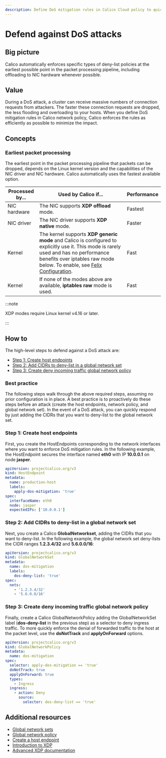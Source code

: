 ```yaml
---
description: Define DoS mitigation rules in Calico Cloud policy to quickly drop connections when under attack. Learn how rules use eBPF and XDP, including hardware offload when available.
---
```



# Defend against DoS attacks

## Big picture

Calico automatically enforces specific types of deny-list policies at the earliest possible point in the packet processing pipeline, including offloading to NIC hardware whenever possible.

## Value

During a DoS attack, a cluster can receive massive numbers of connection requests from attackers. The faster these connection requests are dropped, the less flooding and overloading to your hosts. When you define DoS mitigation rules in Calico network policy, Calico enforces the rules as efficiently as possible to minimize the impact.

## Concepts

### Earliest packet processing

The earliest point in the packet processing pipeline that packets can be dropped, depends on the Linux kernel version and the capabilities of the NIC driver and NIC hardware. Calico automatically uses the fastest available option.

| Processed by... | Used by Calico if...                                                                                                                                                                                                                                            | Performance |
| --------------- | --------------------------------------------------------------------------------------------------------------------------------------------------------------------------------------------------------------------------------------------------------------- | ----------- |
| NIC hardware    | The NIC supports **XDP offload** mode.                                                                                                                                                                                                                          | Fastest     |
| NIC driver      | The NIC driver supports **XDP native** mode.                                                                                                                                                                                                                    | Faster      |
| Kernel          | The kernel supports **XDP generic mode** and Calico is configured to explicitly use it. This mode is rarely used and has no performance benefits over iptables raw mode below. To enable, see [Felix Configuration](../../reference/resources/felixconfig.mdx). | Fast        |
| Kernel          | If none of the modes above are available, **iptables raw** mode is used.                                                                                                                                                                                        | Fast        |

:::note

XDP modes require Linux kernel v4.16 or later.

:::

## How to

The high-level steps to defend against a DoS attack are:

- [Step 1: Create host endpoints](#step-1-create-host-endpoints)
- [Step 2: Add CIDRs to deny-list in a global network set](#step-2-add-cidrs-to-deny-list-in-a-global-network-set)
- [Step 3: Create deny incoming traffic global network policy](#step-3-create-deny-incoming-traffic-global-network-policy)

### Best practice

The following steps walk through the above required steps, assuming no prior configuration is in place. A best practice is to proactively do these steps before an attack (create the host endpoints, network policy, and global network set). In the event of a DoS attack, you can quickly respond by just adding the CIDRs that you want to deny-list to the global network set.

### Step 1: Create host endpoints

First, you create the HostEndpoints corresponding to the network interfaces where you want to enforce DoS mitigation rules. In the following example, the HostEndpoint secures the interface named **eth0** with IP **10.0.0.1** on node **jasper**.

```yaml
apiVersion: projectcalico.org/v3
kind: HostEndpoint
metadata:
  name: production-host
  labels:
    apply-dos-mitigation: 'true'
spec:
  interfaceName: eth0
  node: jasper
  expectedIPs: ['10.0.0.1']
```

### Step 2: Add CIDRs to deny-list in a global network set

Next, you create a Calico **GlobalNetworkset**, adding the CIDRs that you want to deny-list. In the following example, the global network set deny-lists the CIDR ranges **1.2.3.4/32** and **5.6.0.0/16**:

```yaml
apiVersion: projectcalico.org/v3
kind: GlobalNetworkSet
metadata:
  name: dos-mitigation
  labels:
    dos-deny-list: 'true'
spec:
  nets:
    - '1.2.3.4/32'
    - '5.6.0.0/16'
```

### Step 3: Create deny incoming traffic global network policy

Finally, create a Calico GlobalNetworkPolicy adding the GlobalNetworkSet label (**dos-deny-list** in the previous step) as a selector to deny ingress traffic. To more quickly enforce the denial of forwarded traffic to the host at the packet level, use the **doNotTrack** and **applyOnForward** options.

```yaml
apiVersion: projectcalico.org/v3
kind: GlobalNetworkPolicy
metadata:
  name: dos-mitigation
spec:
  selector: apply-dos-mitigation == 'true'
  doNotTrack: true
  applyOnForward: true
  types:
    - Ingress
  ingress:
    - action: Deny
      source:
        selector: dos-deny-list == 'true'
```

## Additional resources

- [Global network sets](../../reference/resources/globalnetworkset.mdx)
- [Global network policy](../../reference/resources/globalnetworkpolicy.mdx)
- [Create a host endpoint](../../reference/resources/hostendpoint.mdx)
- [Introduction to XDP](https://www.iovisor.org/technology/xdp)
- [Advanced XDP documentation](https://prototype-kernel.readthedocs.io/en/latest/networking/XDP/index.html)
